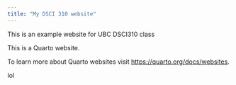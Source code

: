 ```yaml
---
title: "My DSCI 310 website"
---
```


This is an example website for UBC DSCI310 class

This is a Quarto website.

To learn more about Quarto websites visit <https://quarto.org/docs/websites>.

lol
